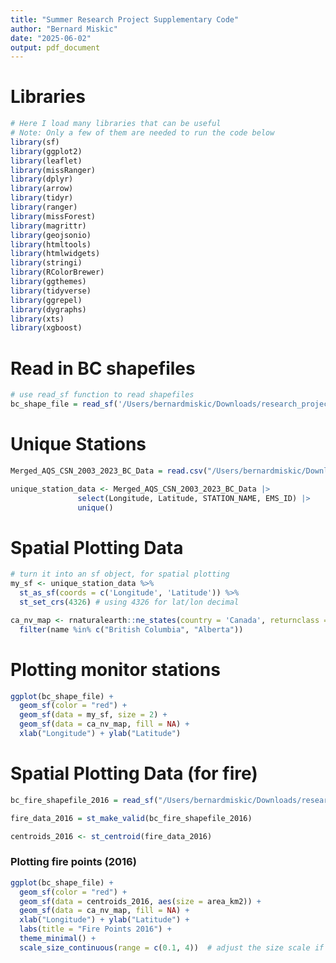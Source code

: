 ```yaml
---
title: "Summer Research Project Supplementary Code"
author: "Bernard Miskic"
date: "2025-06-02"
output: pdf_document
---
```


# Libraries
```r
# Here I load many libraries that can be useful
# Note: Only a few of them are needed to run the code below
library(sf)
library(ggplot2)
library(leaflet)
library(missRanger)
library(dplyr)
library(arrow)
library(tidyr)
library(ranger)
library(missForest)
library(magrittr)
library(geojsonio)
library(htmltools)
library(htmlwidgets)
library(stringi)
library(RColorBrewer)
library(ggthemes)
library(tidyverse)
library(ggrepel)
library(dygraphs)
library(xts) 
library(xgboost)
```

# Read in BC shapefiles
```r
# use read_sf function to read shapefiles
bc_shape_file = read_sf('/Users/bernardmiskic/Downloads/research_project_meredith/cmaq_boundary_shapefiles/boundary_files_bc/bc_boundary.shp')
```

# Unique Stations
```r
Merged_AQS_CSN_2003_2023_BC_Data = read.csv("/Users/bernardmiskic/Downloads/research_project_meredith/Summer Research Project/bc_merged_data/Merged_AQS_CSN_2003_2023_BC_Data.csv")

unique_station_data <- Merged_AQS_CSN_2003_2023_BC_Data |>
               select(Longitude, Latitude, STATION_NAME, EMS_ID) |>
               unique()
```

# Spatial Plotting Data
```r
# turn it into an sf object, for spatial plotting
my_sf <- unique_station_data %>% 
  st_as_sf(coords = c('Longitude', 'Latitude')) %>%
  st_set_crs(4326) # using 4326 for lat/lon decimal 

ca_nv_map <- rnaturalearth::ne_states(country = 'Canada', returnclass = 'sf') %>%
  filter(name %in% c("British Columbia", "Alberta"))
```

# Plotting monitor stations
```r
ggplot(bc_shape_file) + 
  geom_sf(color = "red") +
  geom_sf(data = my_sf, size = 2) +
  geom_sf(data = ca_nv_map, fill = NA) +
  xlab("Longitude") + ylab("Latitude") 
```


# Spatial Plotting Data (for fire)
```r
bc_fire_shapefile_2016 = read_sf("/Users/bernardmiskic/Downloads/research_project_meredith/Fire_Data/Fire_Data_BC/2016_fire_cluster_info_bc.shp")

fire_data_2016 = st_make_valid(bc_fire_shapefile_2016)

centroids_2016 <- st_centroid(fire_data_2016)
```

### Plotting fire points (2016)
```r
ggplot(bc_shape_file) +
  geom_sf(color = "red") +
  geom_sf(data = centroids_2016, aes(size = area_km2)) +
  geom_sf(data = ca_nv_map, fill = NA) +
  xlab("Longitude") + ylab("Latitude") +
  labs(title = "Fire Points 2016") +
  theme_minimal() +
  scale_size_continuous(range = c(0.1, 4))  # adjust the size scale if you want
```
